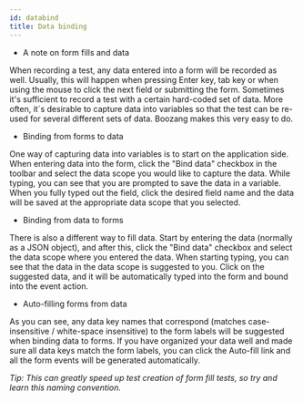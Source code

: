 ```yaml
---
id: databind
title: Data binding
---
```


- A note on form fills and data

When recording a test, any data entered into a form will be recorded as well. Usually, this will happen when pressing Enter key, tab key or when using the mouse to click the next field or submitting the form. Sometimes it's sufficient to record a test with a certain hard-coded set of data. More often, it´s desirable to capture data into variables so that the test can be re-used for several different sets of data. Boozang makes this very easy to do.  

<!-- ![databind](../images/databind.png) -->

- Binding from forms to data

One way of capturing data into variables is to start on the application side. When entering data into the form, click the "Bind data" checkbox in the toolbar and select the data scope you would like to capture the data. While typing, you can see that you are prompted to save the data in a variable. When you fully typed out the field, click the desired field name and the data will be saved at the appropriate data scope that you selected.

<!-- ![databind-into](../images/databind-into.png) -->

- Binding from data to forms

There is also a different way to fill data. Start by entering the data (normally as a JSON object), and after this, click the "Bind data" checkbox and select the data scope where you entered the data. When starting typing, you can see that the data in the data scope is suggested to you. Click on the suggested data, and it will be automatically typed into the form and bound into the event action.

- Auto-filling forms from data

As you can see, any data key names that correspond (matches case-insensitive / white-space insensitive) to the form labels will be suggested when binding data to forms. If you have organized your data well and made sure all data keys match the form labels, you can click the Auto-fill link and all the form events will be generated automatically.

*Tip: This can greatly speed up test creation of form fill tests, so try and learn this naming convention.* 
